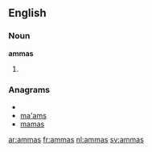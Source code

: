 ==English==

===Noun===
'''ammas'''

# {{plural of|[[amma]]}}

===Anagrams===
* {{alphagram|aamms}}
* [[ma'ams#English|ma'ams]]
* [[mamas#English|mamas]]

[[ar:ammas]]
[[fr:ammas]]
[[nl:ammas]]
[[sv:ammas]]
